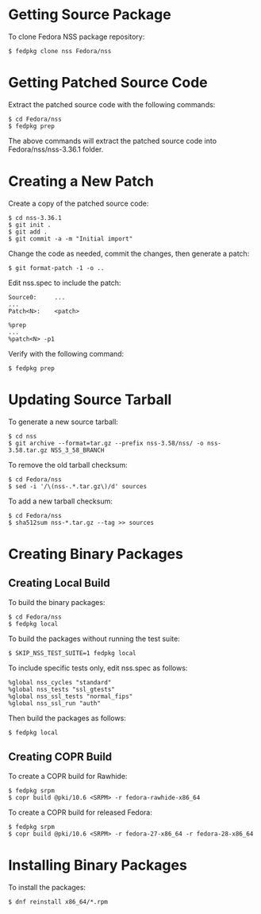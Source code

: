 = Getting Source Package =

To clone Fedora NSS package repository: 

<pre>
$ fedpkg clone nss Fedora/nss
</pre>

= Getting Patched Source Code =

Extract the patched source code with the following commands:

<pre>
$ cd Fedora/nss
$ fedpkg prep
</pre>

The above commands will extract the patched source code into Fedora/nss/nss-3.36.1 folder.

= Creating a New Patch =

Create a copy of the patched source code:

<pre>
$ cd nss-3.36.1
$ git init .
$ git add .
$ git commit -a -m "Initial import"
</pre>

Change the code as needed, commit the changes, then generate a patch:

<pre>
$ git format-patch -1 -o ..
</pre>

Edit nss.spec to include the patch:

<pre>
Source0:     ...
...
Patch<N>:    <patch>
</pre>

<pre>
%prep
...
%patch<N> -p1
</pre>

Verify with the following command:

<pre>
$ fedpkg prep
</pre>

= Updating Source Tarball =

To generate a new source tarball:

<pre>
$ cd nss
$ git archive --format=tar.gz --prefix nss-3.58/nss/ -o nss-3.58.tar.gz NSS_3_58_BRANCH
</pre>

To remove the old tarball checksum:

<pre>
$ cd Fedora/nss
$ sed -i '/\(nss-.*.tar.gz\)/d' sources
</pre>

To add a new tarball checksum:

<pre>
$ cd Fedora/nss
$ sha512sum nss-*.tar.gz --tag >> sources
</pre>

= Creating Binary Packages =

== Creating Local Build ==

To build the binary packages:

<pre>
$ cd Fedora/nss
$ fedpkg local
</pre>

To build the packages without running the test suite:

<pre>
$ SKIP_NSS_TEST_SUITE=1 fedpkg local
</pre>

To include specific tests only, edit nss.spec as follows:

<pre>
%global nss_cycles "standard"
%global nss_tests "ssl_gtests"
%global nss_ssl_tests "normal_fips"
%global nss_ssl_run "auth"
</pre>

Then build the packages as follows:

<pre>
$ fedpkg local
</pre>

== Creating COPR Build ==

To create a COPR build for Rawhide:

<pre>
$ fedpkg srpm
$ copr build @pki/10.6 <SRPM> -r fedora-rawhide-x86_64
</pre>

To create a COPR build for released Fedora:

<pre>
$ fedpkg srpm
$ copr build @pki/10.6 <SRPM> -r fedora-27-x86_64 -r fedora-28-x86_64
</pre>

= Installing Binary Packages =

To install the packages:

<pre>
$ dnf reinstall x86_64/*.rpm
</pre>